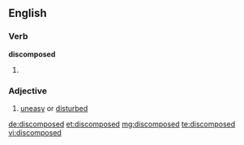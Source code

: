==English==

===Verb===
'''discomposed'''

# {{past of|discompose}}

===Adjective===
{{en-adj}}

# [[uneasy]] or [[disturbed]]

[[de:discomposed]]
[[et:discomposed]]
[[mg:discomposed]]
[[te:discomposed]]
[[vi:discomposed]]